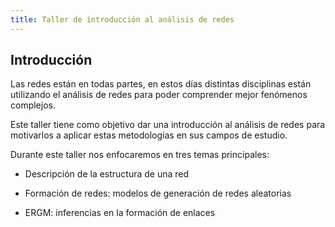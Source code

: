 ---
title: Taller de introducción al análisis de redes
---

## Introducción {.unnumbered}

Las redes están en todas partes, en estos días distintas disciplinas están utilizando el análisis de redes para poder comprender mejor fenómenos complejos.

Este taller tiene como objetivo dar una introducción al análisis de redes para motivarlos a aplicar estas metodologías en sus campos de estudio.

Durante este taller nos enfocaremos en tres temas principales:

-   Descripción de la estructura de una red

-   Formación de redes: modelos de generación de redes aleatorias

-   ERGM: inferencias en la formación de enlaces
